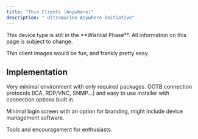 ```yaml
---
title: "Thin Clients (Anywhere)"
description: " Ultramarine Anywhere Initiative"
---
```



<Alert type="info">
  This device type is still in the **Wishlist Phase**. All information on this
  page is subject to change.
</Alert>

Thin client images would be fun, and frankly pretty easy.

## Implementation

Very minimal environment with only required packages. OOTB connection protocols (ICA, RDP/VNC, SNMP...) and easy to use installer with connection options built in.

Minimal login screen with an option for branding, might include device management software.

Tools and encouragement for enthusiasts.
